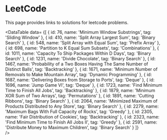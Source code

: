 
# LeetCode

This page provides links to solutions for leetcode problems.

<DataTable data=
{[
  { id: 76, name: 'Minimum Window Substrings', tag: 'Sliding Window' },
  { id: 410, name: 'Split Array Largest Sum', tag: 'Binary Search' },
  { id: 548, name: 'Split Array with Equal Sum', tag: 'Prefix Array' },
  { id: 698, name: 'Partition to K Equal Sum Subsets', tag: 'Combinations' },
  { id: 1011, name: 'Capacity To Ship Packages Within D Days', tag: 'Binary Search' },
  { id: 1231, name: 'Divide Chocolate', tag: 'Binary Search' },
  { id: 1467, name: 'Probability of a Two Boxes Having The Same Number of Distinct Balls', tag: 'Backtracking' },
  { id: 1671, name: 'Minimum Number of Removals to Make Mountain Array', tag: 'Dynamic Programming' },
  { id: 1687, name: 'Delivering Boxes from Storage to Ports', tag: 'Deque' },
  { id: 1696, name: 'Jump Game VI', tag: 'Deque' },
  { id: 1723, name: 'Find Minimum Time to Finish All Jobs', tag: 'Backtracking' },
  { id: 1879, name: 'Minimum XOR Sum of Two Arrays', tag: 'Permutations' },
  { id: 1891, name: 'Cutting Ribbons', tag: 'Binary Search' },
  { id: 2064, name: 'Minimized Maximum of Products Distributed to Any Store', tag: 'Binary Search' },
  { id: 2279, name: 'Maximum Bags With Full Capacity of Rocks', tag: 'Greedy' },
  { id: 2305, name: 'Fair Distribution of Cookies', tag: 'Backtracking' },
  { id: 2323, name: 'Find Minimum Time to Finish All Jobs II', tag: 'Greedy' },
  { id: 2591, name: 'Distribute Money to Maximum Children', tag: 'Binary Search' }
]}  
/>